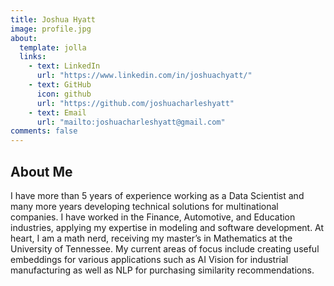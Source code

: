 ```yaml
---
title: Joshua Hyatt
image: profile.jpg
about:
  template: jolla
  links:
    - text: LinkedIn
      url: "https://www.linkedin.com/in/joshuachyatt/"
    - text: GitHub
      icon: github
      url: "https://github.com/joshuacharleshyatt"
    - text: Email
      url: "mailto:joshuacharleshyatt@gmail.com"
comments: false
---
```


## About Me

I have more than 5 years of experience working as a Data Scientist and many more years developing technical solutions for multinational companies. I have worked in the Finance, Automotive, and Education industries, applying my expertise in modeling and software development. At heart, I am a math nerd, receiving my master's in Mathematics at the University of Tennessee. My current areas of focus include creating useful embeddings for various applications such as AI Vision for industrial manufacturing as well as NLP for purchasing similarity recommendations.

